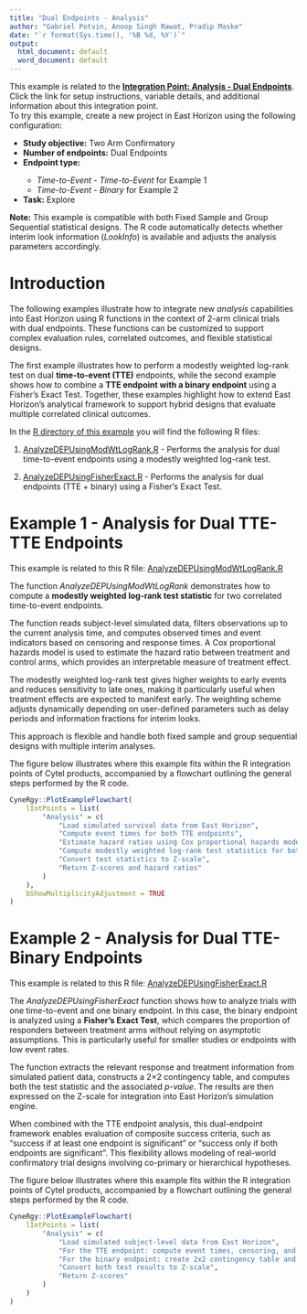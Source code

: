 ```yaml
---
title: "Dual Endpoints - Analysis"
author: "Gabriel Potvin, Anoop Singh Rawat, Pradip Maske"
date: "`r format(Sys.time(), '%B %d, %Y')`"
output:
  html_document: default
  word_document: default
---
```


<div class="alert alert-primary" role="alert">
<p style="margin-bottom:0">This example is related to the <a href="IntegrationPointAnalysisDual.html" class="alert-link">**Integration Point: Analysis - Dual Endpoints**</a>. Click the link for setup instructions, variable details, and additional information about this integration point.</p></div>

<div class="alert alert-danger" role="alert">
To try this example, create a new project in East Horizon using the following configuration:
<ul style="margin-bottom:0">
<li>**Study objective:** Two Arm Confirmatory</li>
<li>**Number of endpoints:** Dual Endpoints</li>
<li>**Endpoint type:**</li>
<ul style="margin-bottom:0">
<li>*Time-to-Event - Time-to-Event* for Example 1</li>
<li>*Time-to-Event - Binary* for Example 2</li>
</ul>
<li>**Task:** Explore</li>
</ul></div>

<div class="alert alert-warning" role="alert">
<p style="margin-bottom:0">**Note:** This example is compatible with both Fixed Sample and Group Sequential statistical designs. The R code automatically detects whether interim look information (*LookInfo*) is available and adjusts the analysis parameters accordingly.</p>
</div>

# Introduction

The following examples illustrate how to integrate new *analysis* capabilities into East Horizon using R functions in the context of 2-arm clinical trials with dual endpoints. These functions can be customized to support complex evaluation rules, correlated outcomes, and flexible statistical designs.

The first example illustrates how to perform a modestly weighted log-rank test on dual **time-to-event (TTE)** endpoints, while the second example shows how to combine a **TTE endpoint with a binary endpoint** using a Fisher's Exact Test. Together, these examples highlight how to extend East Horizon's analytical framework to support hybrid designs that evaluate multiple correlated clinical outcomes.

In the [R directory of this example](https://github.com/Cytel-Inc/CyneRgy/tree/main/inst/Examples/DEPOutcomeAnalysis/R) you will find the following R files:

1. [AnalyzeDEPUsingModWtLogRank.R](https://github.com/Cytel-Inc/CyneRgy/blob/main/inst/Examples/DEPOutcomeAnalysis/R/AnalyzeDEPUsingModWtLogRank.R) - Performs the analysis for dual time-to-event endpoints using a modestly weighted log-rank test.

2. [AnalyzeDEPUsingFisherExact.R](https://github.com/Cytel-Inc/CyneRgy/blob/main/inst/Examples/DEPOutcomeAnalysis/R/AnalyzeDEPUsingFisherExact.R) - Performs the analysis for dual endpoints (TTE + binary) using a Fisher's Exact Test.

# Example 1 - Analysis for Dual TTE-TTE Endpoints

<div class="alert alert-primary" role="alert">
  <p style="margin-bottom:0"> This example is related to this R file: <a href="https://github.com/Cytel-Inc/CyneRgy/blob/main/inst/Examples/DEPOutcomeAnalysis/R/AnalyzeDEPUsingModWtLogRank.R" class="alert-link">AnalyzeDEPUsingModWtLogRank.R</a></p>
</div>

The function *AnalyzeDEPUsingModWtLogRank* demonstrates how to compute a **modestly weighted log-rank test statistic** for two correlated time-to-event endpoints.  

The function reads subject-level simulated data, filters observations up to the current analysis time, and computes observed times and event indicators based on censoring and response times. A Cox proportional hazards model is used to estimate the hazard ratio between treatment and control arms, which provides an interpretable measure of treatment effect.

The modestly weighted log-rank test gives higher weights to early events and reduces sensitivity to late ones, making it particularly useful when treatment effects are expected to manifest early. The weighting scheme adjusts dynamically depending on user-defined parameters such as delay periods and information fractions for interim looks.  

This approach is flexible and handle both fixed sample and group sequential designs with multiple interim analyses.

The figure below illustrates where this example fits within the R integration points of Cytel products, accompanied by a flowchart outlining the general steps performed by the R code.

```r
CyneRgy::PlotExampleFlowchart(
    lIntPoints = list(
        "Analysis" = c(
            "Load simulated survival data from East Horizon",
            "Compute event times for both TTE endpoints",
            "Estimate hazard ratios using Cox proportional hazards models",
            "Compute modestly weighted log-rank test statistics for both endpoints",
            "Convert test statistics to Z-scale",
            "Return Z-scores and hazard ratios"
        )
    ),
    bShowMultiplicityAdjustment = TRUE
)
```

# Example 2 - Analysis for Dual TTE-Binary Endpoints

<div class="alert alert-primary" role="alert">
  <p style="margin-bottom:0"> This example is related to this R file: <a href="https://github.com/Cytel-Inc/CyneRgy/blob/main/inst/Examples/DEPOutcomeAnalysis/R/AnalyzeDEPUsingFisherExact.R" class="alert-link">AnalyzeDEPUsingFisherExact.R</a></p>
</div>

The *AnalyzeDEPUsingFisherExact* function shows how to analyze trials with one time-to-event and one binary endpoint. In this case, the binary endpoint is analyzed using a **Fisher’s Exact Test**, which compares the proportion of responders between treatment arms without relying on asymptotic assumptions. This is particularly useful for smaller studies or endpoints with low event rates.  

The function extracts the relevant response and treatment information from simulated patient data, constructs a 2×2 contingency table, and computes both the test statistic and the associated *p-value*. The results are then expressed on the Z-scale for integration into East Horizon’s simulation engine.  

When combined with the TTE endpoint analysis, this dual-endpoint framework enables evaluation of composite success criteria, such as "success if at least one endpoint is significant" or "success only if both endpoints are significant". This flexibility allows modeling of real-world confirmatory trial designs involving co-primary or hierarchical hypotheses.

The figure below illustrates where this example fits within the R integration points of Cytel products, accompanied by a flowchart outlining the general steps performed by the R code.

```r
CyneRgy::PlotExampleFlowchart(
    lIntPoints = list(
        "Analysis" = c(
            "Load simulated subject-level data from East Horizon",
            "For the TTE endpoint: compute event times, censoring, and log-rank test statistic",
            "For the binary endpoint: create 2x2 contingency table and run Fisher’s Exact Test",
            "Convert both test results to Z-scale",
            "Return Z-scores"
        )
    )
)
```
